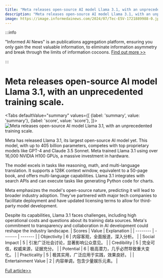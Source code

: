 ```yaml
---
title: "Meta releases open-source AI model Llama 3.1, with an unprecedented training scale."
description: "Meta releases open-source AI model Llama 3.1, with an unprecedented training scale."
image: https://image.informedainews.com/2024/07/Tec-E5V-1721889988-0.jpg
---
```



:::info

"Informed AI News" is an publications aggregation platform, ensuring you only gain the most valuable information, to eliminate information asymmetry and break through the limits of information cocoons.  [Find out more >>](/)

:::

# Meta releases open-source AI model Llama 3.1, with an unprecedented training scale.


<Tabs
	defaultValue="summary"
	values={[
	{label: 'summary', value: 'summary'},
	{label: 'score', value: 'score'},
]}>
<TabItem value="summary">
<img
  src="https://image.informedainews.com/2024/07/Tec-E5V-1721889988-0.jpg"
  alt="Meta releases open-source AI model Llama 3.1, with an unprecedented training scale."
/>



Meta has released Llama 3.1, its largest open-source AI model yet. This model, with up to 405 billion parameters, competes with top proprietary models like GPT-4 and Claude 3.5 Sonnet. Meta trained Llama 3.1 using over 16,000 NVIDIA H100 GPUs, a massive investment in hardware.

The model excels in tasks like reasoning, math, and multi-language translation. It supports a 128K context window, equivalent to a 50-page book, and offers multi-language capabilities. Llama 3.1 integrates with search APIs and can execute tasks like generating Python code for charts.

Meta emphasizes the model's open-source nature, predicting it will lead to broader industry adoption. They've partnered with major tech companies to facilitate deployment and have updated licensing terms to allow for third-party model development.

Despite its capabilities, Llama 3.1 faces challenges, including high operational costs and questions about its training data sources. Meta's commitment to transparency and collaboration in AI development could reshape the industry landscape.
</TabItem>
<TabItem value="score">
	| Scores     | Value   | Explanation |
	| -------- | ------- | ------- |
	| Objectivity  | 6    | 内容客观，全面报道，深入分析。    |
	| Social Impact | 5     | 引发广泛社会讨论，显著影响公众意见。    |
	| Credibility    | 5    | 完全可信，权威来源，证据充分。    |
	| Potential    | 6    | 极高潜力，几乎必然导致重大变化。    |
	| Practicality    | 5    | 极其实用，广泛应用于实践，效果良好。    |
	| Entertainment Value    | 2    | 内容单调，包含少量娱乐元素。    |
</TabItem>
</Tabs>

[Full article>>](https://www.mittrchina.com/news/detail/13573)
